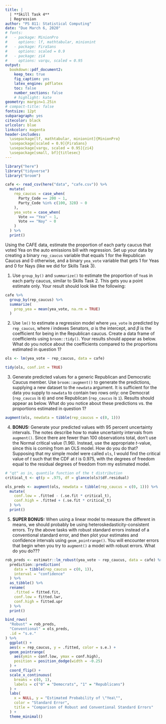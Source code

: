 ```yaml
---
title: |
  | **Skill Task 4** 
  | Regression
author: "PS 811: Statistical Computing"
date: "Due March 6, 2020"
# fonts:
#   - package: MinionPro
#     options: lf, mathtabular, minionint
#   - package: FiraSans
#     options: scaled = 0.9
#   - package: zi4
#     options: varqu, scaled = 0.95
output: 
  bookdown::pdf_document2:
    keep_tex: true
    fig_caption: yes
    latex_engine: pdflatex
    toc: false
    number_sections: false
    # highlight: kate
geometry: margin=1.25in
# compact-title: false
fontsize: 12pt
subparagraph: yes
citecolor: black
urlcolor: blue
linkcolor: magenta
header-includes:
  \usepackage[lf, mathtabular, minionint]{MinionPro} 
  \usepackage[scaled = 0.9]{FiraSans} 
  \usepackage[varqu, scaled = 0.95]{zi4}
  \usepackage[small, bf]{titlesec} 
---
```


```r
library("here")
library("tidyverse")
library("broom")
```


```r
cafe <- read_csv(here("data", "cafe.csv")) %>%
  mutate(
    rep_caucus = case_when(
      Party_Code == 200 ~ 1,
      Party_Code %in% c(100, 328) ~ 0
    ),
    yea_vote = case_when(
      Vote == "Yea" ~ 1,
      Vote == "Nay" ~ 0
    )
  ) %>%
  print()
```


Using the CAFE data, estimate the proportion of each party caucus that voted Yea on the auto emissions bill with regression. Set up your data by creating a binary `rep_caucus` variable that equals 1 for the Republican Caucus and 0 otherwise, and a binary `yea_vote` variable that gets 1 for Yeas and 0 for Nays (like we did for Skills Task 3).

1. Use `group_by()` and `summarize()` to estimate the proportion of `Yea`s in each party caucus, similar to Skills Task 2. This gets you a point estimate only. Your result should look like the following:

```r
cafe %>%
  group_by(rep_caucus) %>%
  summarize(
    prop_yea = mean(yea_vote, na.rm = TRUE)
  ) 
```

2. Use `lm()` to estimate a regression model where `yea_vote` is predicted by `rep_caucus`,
\begin{align}
  \mathtt{yea\_vote}_i = \alpha + \beta (\mathtt{rep\_caucus}_{i}) + \varepsilon_{i}
\end{align}
where $i$ indexes Senators, $\alpha$ is the intercept, and $\beta$ is the coefficient for being in the Republican caucus. Create a data frame of coefficients using `broom::tidy()`. Your results should appear as below. What do you notice about the coefficients compared to the proportions estimated in question 1?

```r
ols <- lm(yea_vote ~ rep_caucus, data = cafe)

tidy(ols, conf.int = TRUE)
```

3. Generate predicted values for a generic Republican and Democratic Caucus member. Use `broom::augment()` to generate the predictions, supplying a new dataset to the `newdata` argument. It is sufficient for the data you supply to `newdata` to contain two rows only: one Democrat (`rep_caucus` is `0`) and one Republican (`rep_caucus` is `1`). Results should appear as below. What do you notice about these predictions vs.\ the proportions estimated in question 1?

```r
augment(ols, newdata = tibble(rep_caucus = c(0, 1)))
```



4. **BONUS:** Generate your predicted values with 95 percent uncertainty intervals. The notes describe how to make uncertainty intervals from `augment()`. Since there are fewer than 100 observations total, don't use the Normal critical value (1.96). Instead, use the appropriate $t$-value, since this is coming from an OLS model. How do you do that? Supposing that my simple model were called `ols`, I would find the critical value of $t$ such that the CDF at $t$ is 0.975, with the degrees of freedom equal to the residual degrees of freedom from my estimated model.

```r
# "qt" as in, quantile function of the t distribution
critical_t <- qt(p = .975, df = glance(ols)$df.residual)
```

```r
ols_preds <- augment(ols, newdata = tibble(rep_caucus = c(0, 1))) %>%
  mutate(
    conf.low = .fitted - (.se.fit * critical_t),
    conf.high = .fitted + (.se.fit * critical_t)
  ) %>%
  print()
```

5. **SUPER BONUS:** When using a linear model to measure the different in means, we should probably be using heteroskedasticity-consistent errors. Try the above tasks with robust standard errors instead of a conventional standard error, and then plot your estimates and confidence intervals using `geom_pointrange()`. You will encounter errors that begin when you try to `augment()` a model with robust errors. What do you do???

```r
rob_preds <- estimatr::lm_robust(yea_vote ~ rep_caucus, data = cafe) %>%
  prediction::prediction(
    data = tibble(rep_caucus = c(0, 1)),
    interval = "confidence"
  ) %>%
  as_tibble() %>%
  rename(
    .fitted = fitted.fit,
    conf.low = fitted.lwr,
    conf.high = fitted.upr
  ) %>%
  print()
```

```r
bind_rows(
  "Robust" = rob_preds,
  "Conventional" = ols_preds,
  .id = "s.e."
) %>%
  ggplot() +
  aes(x = rep_caucus, y = .fitted, color = s.e.) +
  geom_pointrange(
    aes(ymin = conf.low, ymax = conf.high),
    position = position_dodge(width = -0.25)
  ) +
  coord_flip() +
  scale_x_continuous(
    breaks = c(0, 1),
    labels = c("0" = "Democrats", "1" = "Republicans")
  ) +
  labs(
    x = NULL, y = "Estimated Probability of \"Yea\"", 
    color = "Standard Error",
    title = "Comparison of Robust and Conventional Standard Errors"
  ) +
  theme_minimal()
```




